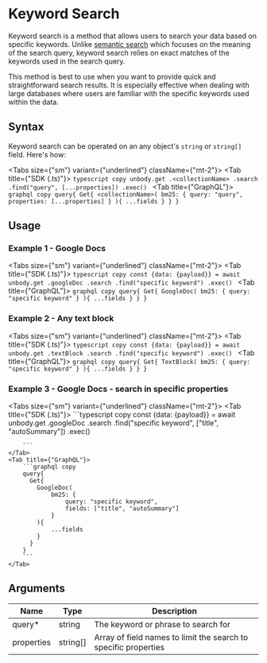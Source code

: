 
# Keyword Search
Keyword search is a method that allows users to search your data based on specific keywords. Unlike [semantic search](/content-api/search/semantic-search) which focuses on the meaning of the search query, keyword search relies on exact matches of the keywords used in the search query.

This method is best to use when you want to provide quick and straightforward search results. It is especially effective when dealing with large databases where users are familiar with the specific keywords used within the data.

## Syntax

Keyword search can be operated on an  any object's `string` or `string[]` field. Here's how:

<Tabs size={"sm"} variant={"underlined"} className={"mt-2"}>
    <Tab title={"SDK (.ts)"}>
        ```typescript copy
        unbody.get
              .<collectionName>
              .search
              .find("query", [...properties])
              .exec()
        ```
    </Tab>
    <Tab title={"GraphQL"}>
        ```graphql copy
        query{
          Get{
            <collectionName>(
                bm25: {
                    query: "query",
                    properties: [...properties]
                }
            ){
                ...fields
            }
          }
        }
        ```
    </Tab>
</Tabs>

## Usage

### Example 1 - Google Docs
<Tabs size={"sm"} variant={"underlined"} className={"mt-2"}>
    <Tab title={"SDK (.ts)"}>
        ```typescript copy
        const {data: {payload}} = await unbody.get
                                              .googleDoc
                                              .search
                                              .find("specific keyword")
                                              .exec()
        ```
    </Tab>
    <Tab title={"GraphQL"}>
        ```graphql copy
        query{
          Get{
            GoogleDoc(
                bm25: {
                    query: "specific keyword"
                }
            ){
                ...fields
            }
          }
        }
        ```
    </Tab>
</Tabs>

### Example 2 - Any text block

<Tabs size={"sm"} variant={"underlined"} className={"mt-2"}>
    <Tab title={"SDK (.ts)"}>
        ```typescript copy
        const {data: {payload}} = await unbody.get
                                              .textBlock
                                              .search
                                              .find("specific keyword")
                                              .exec()
        ```
    </Tab>
    <Tab title={"GraphQL"}>
        ```graphql copy
        query{
          Get{
            TextBlock(
                bm25: {
                    query: "specific keyword"
                }
            ){
                ...fields
            }
          }
        }
        ```
    </Tab>
</Tabs>

### Example 3 - Google Docs - search in specific properties

<Tabs size={"sm"} variant={"underlined"} className={"mt-2"}>
    <Tab title={"SDK (.ts)"}>
        ```typescript copy
        const {data: {payload}} = await unbody.get
                                              .googleDoc
                                              .search
                                              .find("specific keyword", ["title", "autoSummary"])
                                              .exec()

        ```
    </Tab>
    <Tab title={"GraphQL"}>
        ```graphql copy
        query{
          Get{
            GoogleDoc(
                bm25: {
                    query: "specific keyword",
                    fields: ["title", "autoSummary"]
                }
            ){
                ...fields
            }
          }
        }
        ```
    </Tab>
</Tabs>

## Arguments

| Name | Type | Description |
| --- | --- | --- |
| query* | string | The keyword or phrase to search for |
| properties | string[] | Array of field names to limit the search to specific properties |